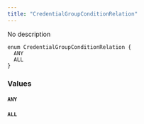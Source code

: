 ```yaml
---
title: "CredentialGroupConditionRelation"
---
```


No description

```
enum CredentialGroupConditionRelation {
  ANY
  ALL
}

```

### Values[](#values "Direct link to heading")

#### `ANY`[](#any "Direct link to heading")

#### `ALL`[](#all "Direct link to heading")